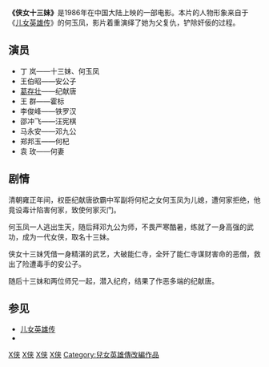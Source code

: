 {{unreferenced|time=2010-10-10T08:27:51+00:00}}
{{Infobox Film
| name = 侠女十三妹
| original_name =Lucky 13
| cn_name =
| hk_name =
| tw_name =
| image = 
| caption =剧情、动作
| director =杨启天、{{link-ja|村川透|村川透}}
| producer = 
| writer = 孟烈、杨启天、张组诚
| starring = [[丁岚|丁岚]]、[[王伯昭|王伯昭]]
| music         = [[王酩|王酩]]
| maintheme     = 
| endtheme      = 《忘却少女的往昔》
| cinematography = 
| editing =
| production_company =
| distributor =
| released = 
| runtime =100分钟
| country = {{中國大陸電影產地}}
| awards =
| language = [[普通话|普通话]]
| budget = 
| preceded_by =
| followed_by =
| amg_id = 
| imdb_id = 
}}
'''《侠女十三妹》'''是1986年在中国大陆上映的一部电影。本片的人物形象来自于《[[儿女英雄传|儿女英雄传]]》的何玉凤，影片着重演绎了她为父复仇，铲除奸佞的过程。
== 演员 ==
* 丁  岚——十三妹、何玉凤
* 王伯昭——安公子
* [[葛存壮|葛存壮]]——纪献唐
* 王  群——霍标
* 李俊峰——铁罗汉
* 邵冲飞——汪宪棋
* 马永安——邓九公
* 郑邦玉——何杞
* 袁  玫——何妻
== 剧情 ==
清朝雍正年间，权臣纪献唐欲霸中军副将何杞之女何玉凤为儿媳，遭何家拒绝，他竟设毒计陷害何家，致使何家灭门。

何玉凤一人逃出生天，随后拜邓九公为师，不畏严寒酷暑，练就了一身高强的武功，成为一代女侠，取名十三妹。

侠女十三妹凭借一身精湛的武艺，大破能仁寺，全歼了能仁寺谋财害命的恶僧，救出了险遭毒手的安公子。

随后十三妹和两位师兄一起，潜入纪府，结果了作恶多端的纪献唐。

== 参见 ==
* [[儿女英雄传|儿女英雄传]]
*{{Douban|1961907}}

[[Category:1986年中国电影作品|X侠]]
[[Category:官話電影|X侠]]
[[Category:乾隆時期背景電影|X侠]]
[[Category:清朝小说改编电影|X侠]]
[[Category:兒女英雄傳改編作品|Category:兒女英雄傳改編作品]]